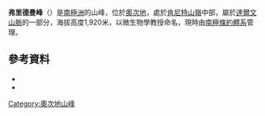 {{coord|79|51|S|156|45|E|source:GNIS|display=title}}

'''弗里德曼峰'''（{{lang-en|Friedmann Peak}}）是[[南極洲|南極洲]]的山峰，位於[[奧次地|奧次地]]，處於[[肯尼特山嶺|肯尼特山嶺]]中部，屬於[[達爾文山脈_(南極洲)|達爾文山脈]]的一部分，海拔高度1,920米，以微生物學教授命名，現時由[[南極條約體系|南極條約體系]]管理。

==參考資料==
*{{cite gnis | type = antarid | id = 18174| name = Friedmann Peak | accessdate = 2012-04-10}}
*{{usgs-gazetteer|id=18174}}

{{DEFAULTSORT:Friedmann Peak}}
[[Category:奧次地山峰|Category:奧次地山峰]]


{{OatesLand-geo-stub}}